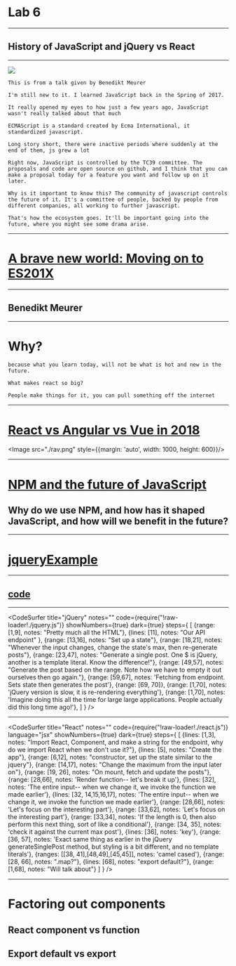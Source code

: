 

# Lab 6

-----

## History of JavaScript and jQuery vs React

---

<Image src="./jshist.png" />

```notes
This is from a talk given by Benedikt Meurer

I'm still new to it. I learned JavaScript back in the Spring of 2017. 

It really opened my eyes to how just a few years ago, JavaScript wasn't really talked about that much

ECMAScript is a standard created by Ecma International, it standardized javascript.

Long story short, there were inactive periods where suddenly at the end of them, js grew a lot

Right now, JavaScript is controlled by the TC39 committee. The proposals and code are open source on github, and I think that you can make a proposal today for a feature you want and follow up on it later. 

Why is it important to know this? The community of javascript controls the future of it. It's a committee of people, backed by people from different companies, all working to further javascript.

That's how the ecosystem goes. It'll be important going into the future, where you might see some drama arise.
```

---

# [A brave new world: Moving on to ES201X](https://www.youtube.com/watch?v=2OI_BLv1_zM)
-----
## Benedikt Meurer

---

# Why?

```notes
because what you learn today, will not be what is hot and new in the future.

What makes react so big?

People make things for it, you can pull something off the internet
```

---

# [React vs Angular vs Vue in 2018](https://medium.com/@TechMagic/reactjs-vs-angular5-vs-vue-js-what-to-choose-in-2018-b91e028fa91d)

<Image src="./rav.png" style={{margin: 'auto', width: 1000, height: 600}}/>

---

# [NPM and the future of JavaScript](https://www.youtube.com/watch?v=Qa4dxW-Qi2s)

## Why do we use NPM, and how has it shaped JavaScript, and how will we benefit in the future?

---

# [jqueryExample](students.washington.edu/wkwok16/labsections/lab6exampleJquery)

-----

## [code](students.washington.edu/wkwok16/labsections/lab6exampleJquery/js/index.js)


---

<CodeSurfer
    title="jQuery"
    notes=""
    code={require("!raw-loader!./jquery.js")}
    showNumbers={true}
    dark={true}
    steps={
        [
            {range: [1,9], notes: "Pretty much all the HTML"},
            {lines: [11], notes: "Our API endpoint" },
            {range: [13,16], notes: "Set up a state"},
            {range: [18,21], notes: "Whenever the input changes, change the state's max, then re-generate posts"},
            {range: [23,47], notes: "Generate a single post. One $ is jQuery, another is a template literal. Know the difference!"},
            {range: [49,57], notes: "Generate the post based on the range. Note how we have to empty it out ourselves then go again."},
            {range: [59,67], notes: 'Fetching from endpoint. Sets state then generates the post'},
            {range: [69, 70]},
            {range: [1,70], notes: 'jQuery version is slow, it is re-rendering everything'},
            {range: [1,70], notes: 'Imagine doing this all the time for large large applications. People actually did this long time ago!'},
        ]
    }
/>

---

<CodeSurfer
    title="React"
    notes=""
    code={require("!raw-loader!./react.js")}
    language="jsx"
    showNumbers={true}
    dark={true}
    steps={
        [
            {lines: [1,3], notes: "Import React, Component, and make a string for the endpoint, why do we import React when we don't use it?"},
            {lines: [5], notes: "Create the app"},
            {range: [6,12], notes: "constructor, set up the state similar to the jquery"},
            {range: [14,17], notes: "Change the maximum from the input later on"},
            {range: [19, 26], notes: "On mount, fetch and update the posts"},
            {range: [28,66], notes: 'Render function-- let\'s break it up'},
            {lines: [32], notes: 'The entire input-- when we change it, we invoke the function we made earlier'},
            {lines: [32, 14,15,16,17], notes: 'The entire input-- when we change it, we invoke the function we made earlier'},
            {range: [28,66], notes: 'Let\'s focus on the interesting part'},
            {range: [33,62], notes: 'Let\'s focus on the interesting part'},
            {range: [33,34], notes: 'If the length is 0, then also perform this next thing, sort of like a conditional'},
            {range: [34, 35], notes: 'check it against the current max post'},
            {lines: [36], notes: 'key'},
            {range: [36, 57], notes: 'Exact same thing as earlier in the jQuery generateSinglePost method, but styling is a bit different, and no template literals'},
            {ranges: [[38, 41],[48,49],[45,45]], notes: 'camel cased'},
            {range: [28, 66], notes: ".map?"},
            {lines: [68], notes: "export default?"},
            {range: [1,68], notes: "Will talk about"}
        ]
    }
/>

---

# Factoring out components

## React component vs function

## Export default vs export